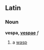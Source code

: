 ==Latin==
===Noun===
'''vespa, [[Wiktionary Appendix:Latin first declension|vespae]]''' ''f''

#a [[wasp]]